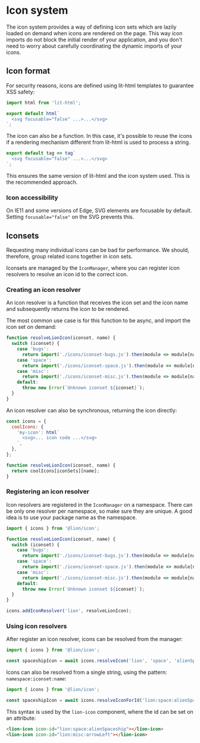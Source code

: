 
<Meta title="Icons/System" />

# Icon system

The icon system provides a way of defining icon sets which are lazily loaded on demand when
icons are rendered on the page. This way icon imports do not block the initial render of your
application, and you don't need to worry about carefully coordinating the dynamic imports of your icons.

## Icon format

For security reasons, icons are defined using lit-html templates to guarantee XSS safety:

```js
import html from 'lit-html';

export default html`
  <svg focusable="false" ...>...</svg>
`;
```

The icon can also be a function. In this case, it's possible to reuse the icons if a
rendering mechanism different from lit-html is used to process a string.

```js
export default tag => tag`
  <svg focusable="false" ...>...</svg>
`;
```

This ensures the same version of lit-html and the icon system used. This is the recommended approach.

### Icon accessibility

On IE11 and some versions of Edge, SVG elements are focusable by default.
Setting `focusable="false"` on the SVG prevents this.

## Iconsets

Requesting many individual icons can be bad for performance. We should, therefore, group related icons
together in icon sets.

Iconsets are managed by the `IconManager`, where you can register icon resolvers to resolve an icon id
to the correct icon.

### Creating an icon resolver

An icon resolver is a function that receives the icon set and the icon name and subsequently
returns the icon to be rendered.

The most common use case is for this function to be async, and import the icon set on demand:

```js
function resolveLionIcon(iconset, name) {
  switch (iconset) {
    case 'bugs':
      return import('./icons/iconset-bugs.js').then(module => module[name]);
    case 'space':
      return import('./icons/iconset-space.js').then(module => module[name]);
    case 'misc':
      return import('./icons/iconset-misc.js').then(module => module[name]);
    default:
      throw new Error(`Unknown iconset ${iconset}`);
  }
}
```

An icon resolver can also be synchronous, returning the icon directly:

```js
const icons = {
  coolIcons: {
    'my-icon': html`
      <svg>... icon code ...</svg>
    `,
  },
};

function resolveLionIcon(iconset, name) {
  return coolIcons[iconSets][name];
}
```

### Registering an icon resolver

Icon resolvers are registered in the `IconManager` on a namespace. There can be only one resolver per namespace, so
make sure they are unique. A good idea is to use your package name as the namespace.

```js
import { icons } from '@lion/icon';

function resolveLionIcon(iconset, name) {
  switch (iconset) {
    case 'bugs':
      return import('./icons/iconset-bugs.js').then(module => module[name]);
    case 'space':
      return import('./icons/iconset-space.js').then(module => module[name]);
    case 'misc':
      return import('./icons/iconset-misc.js').then(module => module[name]);
    default:
      throw new Error(`Unknown iconset ${iconset}`);
  }
}

icons.addIconResolver('lion', resolveLionIcon);
```

### Using icon resolvers

After register an icon resolver, icons can be resolved from the manager:

```js
import { icons } from '@lion/icon';

const spaceshipIcon = await icons.resolveIcon('lion', 'space', 'alienSpaceship');
```

Icons can also be resolved from a single string, using the pattern: `namespace:iconset:name`:

```js
import { icons } from '@lion/icon';

const spaceshipIcon = await icons.resolveIconForId('lion:space:alienSpaceship');
```

This syntax is used by the `lion-icon` component, where the id can be set on an attribute:

```html
<lion-icon icon-id="lion:space:alienSpaceship"></lion-icon>
<lion-icon icon-id="lion:misc:arrowLeft"></lion-icon>
```
